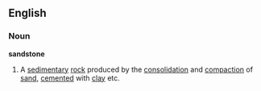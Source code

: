 ==English==
===Noun===
'''sandstone'''
# A [[sedimentary]] [[rock]] produced by the [[consolidation]] and [[compaction]] of [[sand]], [[cement]]ed with [[clay]] etc.